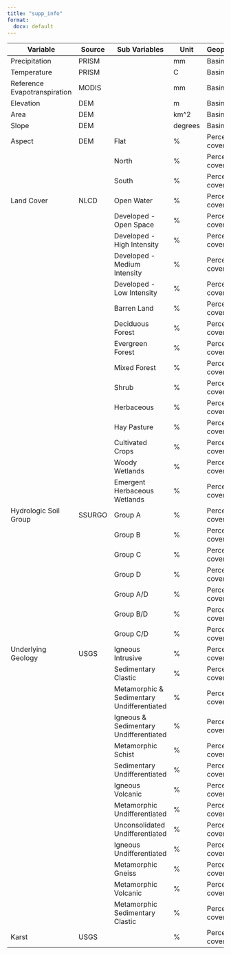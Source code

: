 ```yaml
---
title: "supp_info"
format: 
  docx: default
---
```


| Variable | Source | Sub Variables | Unit | Geoprocessing |
|--------------|--------------|-----------------|--------------|--------------|
| Precipitation | PRISM |  | mm | Basin average |
| Temperature | PRISM |  | C | Basin average |
| Reference Evapotranspiration | MODIS |  | mm | Basin average |
| Elevation | DEM |  | m | Basin average |
| Area | DEM |  | km\^2 | Basin average |
| Slope | DEM |  | degrees | Basin average |
| Aspect | DEM | Flat | \% | Percent areal coverage |
|  |  | North | \% | Percent areal coverage |
|  |  | South | \% | Percent areal coverage |
| Land Cover | NLCD | Open Water | \% | Percent areal coverage |
|  |  | Developed - Open Space | \% | Percent areal coverage |
|  |  | Developed - High Intensity | \% | Percent areal coverage |
|  |  | Developed - Medium Intensity | \% | Percent areal coverage |
|  |  | Developed - Low Intensity | \% | Percent areal coverage |
|  |  | Barren Land | \% | Percent areal coverage |
|  |  | Deciduous Forest | \% | Percent areal coverage |
|  |  | Evergreen Forest | \% | Percent areal coverage |
|  |  | Mixed Forest | \% | Percent areal coverage |
|  |  | Shrub | \% | Percent areal coverage |
|  |  | Herbaceous | \% | Percent areal coverage |
|  |  | Hay Pasture | \% | Percent areal coverage |
|  |  | Cultivated Crops | \% | Percent areal coverage |
|  |  | Woody Wetlands | \% | Percent areal coverage |
|  |  | Emergent Herbaceous Wetlands | \% | Percent areal coverage |
| Hydrologic Soil Group | SSURGO | Group A | \% | Percent areal coverage |
|  |  | Group B | \% | Percent areal coverage |
|  |  | Group C | \% | Percent areal coverage |
|  |  | Group D | \% | Percent areal coverage |
|  |  | Group A/D | \% | Percent areal coverage |
|  |  | Group B/D | \% | Percent areal coverage |
|  |  | Group C/D | \% | Percent areal coverage |
| Underlying Geology | USGS | Igneous Intrusive | \% | Percent areal coverage |
|  |  | Sedimentary Clastic | \% | Percent areal coverage |
|  |  | Metamorphic & Sedimentary Undifferentiated | \% | Percent areal coverage |
|  |  | Igneous & Sedimentary Undifferentiated | \% | Percent areal coverage |
|  |  | Metamorphic Schist | \% | Percent areal coverage |
|  |  | Sedimentary Undifferentiated | \% | Percent areal coverage |
|  |  | Igneous Volcanic | \% | Percent areal coverage |
|  |  | Metamorphic Undifferentiated | \% | Percent areal coverage |
|  |  | Unconsolidated Undifferentiated | \% | Percent areal coverage |
|  |  | Igneous Undifferentiated | \% | Percent areal coverage |
|  |  | Metamorphic Gneiss | \% | Percent areal coverage |
|  |  | Metamorphic Volcanic | \% | Percent areal coverage |
|  |  | Metamorphic Sedimentary Clastic | \% | Percent areal coverage |
| Karst | USGS |  | \% | Percent areal coverage |
